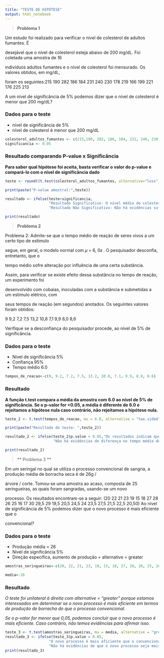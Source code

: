 ```yaml
---
title: "TESTE DE HIPÓTESE"
output: html_notebook
---
```

> **Problema 1**

Um estudo foi realizado para verificar o nível de colesterol de adultos fumantes. É

desejável que o nível de colesterol esteja abaixo de 200 mg/dL. Foi coletada uma amostra de 16 

indivíduos adultos fumantes e o nível de colesterol foi mensurado. Os valores obtidos, em mg/dL, 

foram os seguintes:215 190 282 186 184 231 240 230 178 219 166 199 221 176 225 213

A um nível de significância de 5% podemos dizer que o nível de colesterol é menor que 200 mg/dL?

### Dados para o teste

- nível de significância de 5%
- nível de colesterol é menor que 200 mg/dL

```r
colesterol_adultos_fumantes <- c(215,190, 282, 186, 184, 231, 240, 230, 178, 219, 166, 199, 221, 176, 225, 213)
significancia <- 0.05
```


### Resultado comparando P-value x Significância

**Para saber qual hipótese foi aceita, basta verificar o valor do p-value e compará-lo com o nível de significância dado**

```r
teste <- round((t.test(colesterol_adultos_fumantes, alternative="less",mu =200, conf.level = 1 - significancia)$p.value),digits=2)

print(paste("P-value amostral:",teste))

resultado <- ifelse(teste<significancia,
                    "Resultado Significativo: O nível médio de colesterol é menor que 200 mg/dL.", 
                    "Resultado Não Significativo: Não há evidências suficientes para concluir que o nível médio de colesterol é menor que 200 mg/dL.")

print(resultado)
```
> **Problema 2**

Problema 2: Admite-se que o tempo médio de reação de seres vivos a um certo tipo de estímulo 

segue, em geral, o modelo normal com 𝜇 = 6, 0𝑠 . O pesquisador desconfia, entretanto, que o 

tempo médio sofre alteração por influência de uma certa substância.

Assim, para verificar se existe efeito dessa substância no tempo de reação, um experimento foi 

desenvolvido com cobaias, inoculadas com a substância e submetidas a um estímulo elétrico, com 

seus tempos de reação (em segundos) anotados. Os seguintes valores foram obtidos:

9 9,2 7,2 7,5 13,2 10,8 7,1 9,9 8,0 8,6

Verifique se a desconfiança do pesquisador procede, ao nível de 5% de significância.

### Dados para o teste

- Nivel de significância 5%
- Confiança 95%
- Tempo médio 6.0

```r
tempos_de_reacao<-c(9, 9.2, 7.2, 7.5, 13.2, 10.8, 7.1, 9.9, 8.0, 8.6)

```
### Resultado
**A função t.test compara a média da amostra com 6.0 ao nível de 5% de significância. Se o p-valor for <0.05, a média é diferente de 6.0 e rejeitamos a hipótese nula caso contrário, não rejeitamos a hipótese nula.**
```r
teste_2 <- t.test(tempos_de_reacao, mu = 6.0, alternative = "two.sided", conf.level = 0.95)

print(paste("Resultado do teste: ",teste_2))

resultado_2 <- ifelse(teste_2$p.value < 0.05,"Os resultados indicam que o tempo médio é diferente de 6,0 segundos.",
                      "Não há evidências de diferença no tempo médio de 6,0 segundos.")

print(resultado_2)
```
> ** Problema 3 **

Em um seringal no qual se utiliza o processo convencional de sangria, a produção média de borracha seca é de 26g /

árvore / corte. Tomou-se uma amostra ao acaso, composta de 25 seringueiras, as quais foram sangradas, usando-se um novo 

processo. Os resultados encontram-se a seguir: (20 22 21 23 19 15 18 27 28 26 25 16 17 30 29,5 29 19,5 20,5 24,5 24 23,5 
27,5 21,5 22,5 20,50) Ao nível de significância de 5% podemos dizer que o novo processo é mais eficiente que o 

convencional?

### Dados para o teste

- Produção média = 26
- Nivel de significância 5%
- Direção específica, aumento de produção = alternative = greater

```r
amostras_seringueiras<-c(20, 22, 21, 23, 19, 15, 18, 27, 28, 26, 25, 16, 17, 30, 29.5, 29, 19.5, 20.5, 24.5, 24, 23.5, 27.5, 21.5, 22.5, 20.5)

media<-26

```
### Resultado
*O teste foi unilateral à direita com alternative = "greater" porque estamos interessados em determinar se o novo  processo é mais eficiente em termos de produção de borracha do que o processo convencional.*

*Se o p-valor for menor que 0,05, podemos concluir que o novo processo é mais eficiente. Caso contrário, não temos  evidências para afirmar isso.*

```r
teste_3 <- t.test(amostras_seringueiras, mu = media, alternative = "greater", conf.level = 0.95)
resultado_3 <- ifelse(teste_3$p.value < 0.05,
                    "O novo processo é mais eficiente que o convencional.",
                    "Não há evidências de que o novo processo seja mais eficiente que o convencional.")
print(resultado_3)
```


